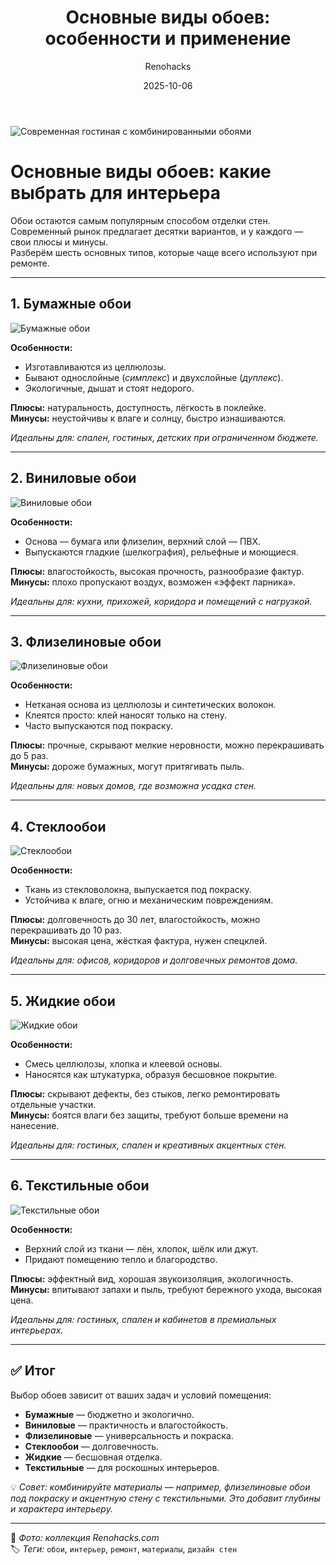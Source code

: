 ﻿---
title: "Основные виды обоев: особенности и применение"
description: "Разбираем 6 популярных видов обоев.Плюсы, минусы и советы."
date: 2025-10-06
tags: ["обои", "ремонт", "интерьер", "материалы", "стены"]
cover: "/images/wallpapers/main-cover.png"
author: "Renohacks"
translationOf: "wallpaper-types"
draft: false
keywords:
  - "виды обоев"
  - "бумажные обои"
  - "виниловые обои"
  - "флизелиновые обои"
  - "стеклообои под покраску"
  - "жидкие обои"
  - "текстильные обои"
  - "обои для стен"
  - "ремонт квартиры"
  - "современные обои"
  - "как выбрать обои"
  - "материалы для интерьера"
  - "отделка стен обоями"

---

![Современная гостиная с комбинированными обоями](/images/wallpapers/cover.png "Как выбрать обои для современного интерьера")

# Основные виды обоев: какие выбрать для интерьера

Обои остаются самым популярным способом отделки стен.  
Современный рынок предлагает десятки вариантов, и у каждого — свои плюсы и минусы.  
Разберём шесть основных типов, которые чаще всего используют при ремонте.

---

## 1. Бумажные обои

![Бумажные обои](/images/wallpapers/paper.png "Бумажные обои — классика для спальни и детской")

**Особенности:**
- Изготавливаются из целлюлозы.
- Бывают однослойные (*симплекс*) и двухслойные (*дуплекс*).
- Экологичные, дышат и стоят недорого.

**Плюсы:** натуральность, доступность, лёгкость в поклейке.  
**Минусы:** неустойчивы к влаге и солнцу, быстро изнашиваются.

*Идеальны для: спален, гостиных, детских при ограниченном бюджете.*

---

## 2. Виниловые обои

![Виниловые обои](/images/wallpapers/vinyl.png "Виниловые обои — практичное решение для кухни и коридора")

**Особенности:**
- Основа — бумага или флизелин, верхний слой — ПВХ.
- Выпускаются гладкие (шелкография), рельефные и моющиеся.

**Плюсы:** влагостойкость, высокая прочность, разнообразие фактур.  
**Минусы:** плохо пропускают воздух, возможен «эффект парника».

*Идеальны для: кухни, прихожей, коридора и помещений с нагрузкой.*

---

## 3. Флизелиновые обои

![Флизелиновые обои](/images/wallpapers/nonwoven.png "Флизелиновые обои под покраску")

**Особенности:**
- Нетканая основа из целлюлозы и синтетических волокон.
- Клеятся просто: клей наносят только на стену.
- Часто выпускаются под покраску.

**Плюсы:** прочные, скрывают мелкие неровности, можно перекрашивать до 5 раз.  
**Минусы:** дороже бумажных, могут притягивать пыль.

*Идеальны для: новых домов, где возможна усадка стен.*

---

## 4. Стеклообои

![Стеклообои](/images/wallpapers/fiberglass.png "Стеклообои — надёжный вариант под покраску")

**Особенности:**
- Ткань из стекловолокна, выпускается под покраску.
- Устойчива к влаге, огню и механическим повреждениям.

**Плюсы:** долговечность до 30 лет, влагостойкость, можно перекрашивать до 10 раз.  
**Минусы:** высокая цена, жёсткая фактура, нужен спецклей.

*Идеальны для: офисов, коридоров и долговечных ремонтов дома.*

---

## 5. Жидкие обои

![Жидкие обои](/images/wallpapers/liquid.png "Жидкие обои создают бесшовную текстуру")

**Особенности:**
- Смесь целлюлозы, хлопка и клеевой основы.
- Наносятся как штукатурка, образуя бесшовное покрытие.

**Плюсы:** скрывают дефекты, без стыков, легко ремонтировать отдельные участки.  
**Минусы:** боятся влаги без защиты, требуют больше времени на нанесение.

*Идеальны для: гостиных, спален и креативных акцентных стен.*

---

## 6. Текстильные обои

![Текстильные обои](/images/wallpapers/textile.png "Текстильные обои — уют и роскошь в интерьере")

**Особенности:**
- Верхний слой из ткани — лён, хлопок, шёлк или джут.
- Придают помещению тепло и благородство.

**Плюсы:** эффектный вид, хорошая звукоизоляция, экологичность.  
**Минусы:** впитывают запахи и пыль, требуют бережного ухода, высокая цена.

*Идеальны для: гостиных, спален и кабинетов в премиальных интерьерах.*

---

## ✅ Итог

Выбор обоев зависит от ваших задач и условий помещения:

- **Бумажные** — бюджетно и экологично.
- **Виниловые** — практичность и влагостойкость.
- **Флизелиновые** — универсальность и покраска.
- **Стеклообои** — долговечность.
- **Жидкие** — бесшовная отделка.
- **Текстильные** — для роскошных интерьеров.

💡 *Совет: комбинируйте материалы — например, флизелиновые обои под покраску и акцентную стену с текстильными. Это добавит глубины и характера интерьеру.*

---

📸 *Фото: коллекция Renohacks.com*  
🏷️ *Теги:* `обои`, `интерьер`, `ремонт`, `материалы`, `дизайн стен`
